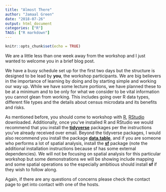 ```yaml
---
title: "Almost There"
author: "Jamaal Green"
date: "2018-07-26"
output: html_document
categories: ["R"]
TAGS: ["R markdown"]
---
```


```r
knitr::opts_chunk$set(echo = TRUE)
```

We are a little less than one week away from the workshop and I just wanted to welcome you in a brief blog post.

We have a busy schedule set up for the first two days but the structure is designed to be lead by **you**, the workshop participants. We are big believers in the importance of learning by doing and by starting simple and working our way up. While we have some lecture portions, we have planned these to be at a minimum and to be only for what we consider to be vital information you cannot glean from working. This includes going over R data types, different file types and the details about census microdata and its benefits and risks. 

As mentioned before, you should come to workshop with [R](https://www.r-project.org/), [RStudio](https://www.rstudio.com/products/rstudio/download/) downloaded. Additionally, once you've installed R and RStudio we would recommend that you install the [**tidyverse**](https://www.tidyverse.org/) packages per the instructions you've already received over email. Beyond the tidyverse packages, I would also recommend you install the package [**data.table**](https://cran.r-project.org/web/packages/data.table/index.html), and if you are someone who performs a lot of spatial analysis, install the [**sf**](https://r-spatial.github.io/sf/) package (note the additional installation instructions because sf has some external dependencies). We will not be focusing on spatial analysis for this particular workshop but some demonstrations we will be showing include mapping and some spatial operations so the especially ambitious should install **sf** if they wish to follow along.

Again, if there are any questions of concerns please check the contact page to get into contact with one of the hosts.